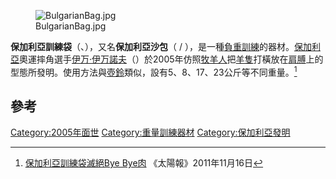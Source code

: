 [[Image:BulgarianBag.jpg|right]]

'''保加利亞訓練袋'''（{{lang-bg|Българска тренировъчна торба}}、{{lang-en|Bulgarian Bag}}），又名'''保加利亞沙包'''（{{lang|bg|Българска торба}} / {{lang|bg|Български чувал}}），是一種[[負重訓練|負重訓練]]的器材。[[保加利亞|保加利亞]]奧運摔角選手[[伊万·伊万諾夫_(1968年)|伊万·伊万諾夫]]（{{lang|bg|Иван Раднев Иванов}}）於2005年仿照[[牧羊人|牧羊人]]把[[羊隻|羊隻]]打橫放在[[肩膊|肩膊]]上的型態所發明。使用方法與[[壺鈴|壺鈴]]類似，設有5、8、17、23公斤等不同重量。<ref>[http://the-sun.on.cc/cnt/lifestyle/20111116/00484_004.html 保加利亞訓練袋滅絕Bye Bye肉] {{Wayback|url=http://the-sun.on.cc/cnt/lifestyle/20111116/00484_004.html |date=20120119065515 }}《太陽報》2011年11月16日</ref>

== 參考 ==
{{reflist}}

[[Category:2005年面世|Category:2005年面世]]
[[Category:重量訓練器材|Category:重量訓練器材]]
[[Category:保加利亞發明|Category:保加利亞發明]]